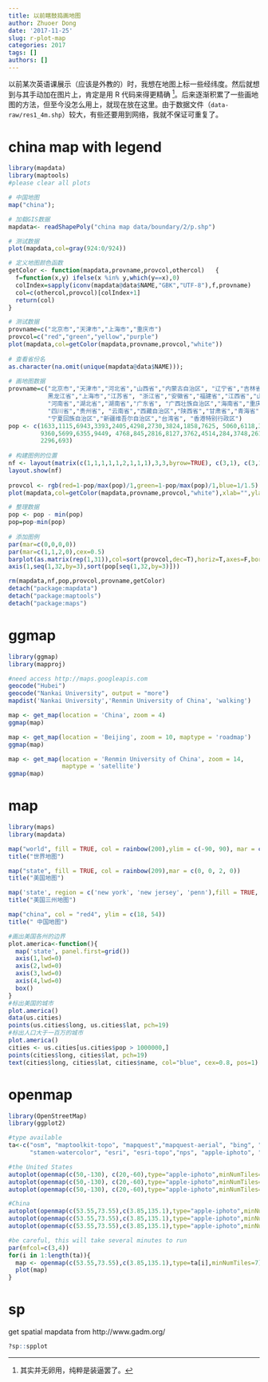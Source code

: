 ```yaml
---
title: 以前瞎鼓捣画地图
author: Zhuoer Dong
date: '2017-11-25'
slug: r-plot-map
categories: 2017
tags: []
authors: []
---
```



以前某次英语课展示（应该是外教的）时，我想在地图上标一些经纬度。然后就想到与其手动加在图片上，肯定是用 R 代码来得更精确 ^[其实并无卵用，纯粹是装逼罢了。]。后来逐渐积累了一些画地图的方法，但至今没怎么用上，就现在放在这里。由于数据文件（`data-raw/res1_4m.shp`）较大，有些还要用到网络，我就不保证可重复了。






# china map with legend

```r
library(mapdata)  
library(maptools) 
#please clear all plots

# 中国地图  
map("china");

# 加载GIS数据  
mapdata<- readShapePoly("china map data/boundary/2/p.shp")  

# 测试数据  
plot(mapdata,col=gray(924:0/924))

# 定义地图颜色函数  
getColor <- function(mapdata,provname,provcol,othercol)   { 
  f=function(x,y) ifelse(x %in% y,which(y==x),0)  
  colIndex=sapply(iconv(mapdata@data$NAME,"GBK","UTF-8"),f,provname)  
  col=c(othercol,provcol)[colIndex+1]
  return(col)
}  

# 测试数据  
provname=c("北京市","天津市","上海市","重庆市")
provcol=c("red","green","yellow","purple") 
plot(mapdata,col=getColor(mapdata,provname,provcol,"white")) 
  
# 查看省份名  
as.character(na.omit(unique(mapdata@data$NAME)));  
  
# 画地图数据  
provname=c("北京市","天津市","河北省","山西省","内蒙古自治区", "辽宁省","吉林省","
           黑龙江省","上海市","江苏省", "浙江省","安徽省","福建省","江西省","山东省", 
           "河南省","湖北省","湖南省","广东省", "广西壮族自治区","海南省","重庆市",
           "四川省","贵州省", "云南省","西藏自治区","陕西省","甘肃省","青海省",
           "宁夏回族自治区","新疆维吾尔自治区","台湾省", "香港特别行政区") 
pop <- c(1633,1115,6943,3393,2405,4298,2730,3824,1858,7625, 5060,6118,3581,4368,9367,
         9360,5699,6355,9449, 4768,845,2816,8127,3762,4514,284,3748,2617, 552,610,2095,
         2296,693)  
  
# 构建图例的位置  
nf <- layout(matrix(c(1,1,1,1,1,2,1,1,1),3,3,byrow=TRUE), c(3,1), c(3,1), TRUE)
layout.show(nf)
  
provcol <- rgb(red=1-pop/max(pop)/1,green=1-pop/max(pop)/1,blue=1/1.5);  
plot(mapdata,col=getColor(mapdata,provname,provcol,"white"),xlab="",ylab="")  

# 整理数据  
pop <- pop - min(pop)  
pop=pop-min(pop)  
  
# 添加图例  
par(mar=c(0,0,0,0))  
par(mar=c(1,1,2,0),cex=0.5)  
barplot(as.matrix(rep(1,31)),col=sort(provcol,dec=T),horiz=T,axes=F,border = NA )  
axis(1,seq(1,32,by=3),sort(pop[seq(1,32,by=3)]))  

rm(mapdata,nf,pop,provcol,provname,getColor)
detach("package:mapdata")
detach("package:maptools")
detach("package:maps")
```

# ggmap

```r
library(ggmap)
library(mapproj)

#need access http://maps.googleapis.com
geocode("Hubei")
geocode("Nankai University", output = "more")
mapdist('Nankai University','Renmin University of China', 'walking')

map <- get_map(location = 'China', zoom = 4)
ggmap(map)

map <- get_map(location = 'Beijing', zoom = 10, maptype = 'roadmap')
ggmap(map)

map <- get_map(location = 'Renmin University of China', zoom = 14,
               maptype = 'satellite')
ggmap(map)
```


# map

```r
library(maps)
library(mapdata)

map("world", fill = TRUE, col = rainbow(200),ylim = c(-90, 90), mar = c(0, 0, 0, 0))
title("世界地图")

map("state", fill = TRUE, col = rainbow(209),mar = c(0, 0, 2, 0))
title("美国地图")

map('state', region = c('new york', 'new jersey', 'penn'),fill = TRUE, col = rainbow(3), mar = c(2, 3, 4, 3))
title("美国三州地图")

map("china", col = "red4", ylim = c(18, 54))
title(" 中国地图")

#画出美国各州的边界
plot.america<-function(){
  map('state', panel.first=grid())
  axis(1,lwd=0)
  axis(2,lwd=0)
  axis(3,lwd=0)
  axis(4,lwd=0)
  box()
}
#标出美国的城市
plot.america()
data(us.cities)
points(us.cities$long, us.cities$lat, pch=19)
#标出人口大于一百万的城市
plot.america()
cities <- us.cities[us.cities$pop > 1000000,]
points(cities$long, cities$lat, pch=19)
text(cities$long, cities$lat, cities$name, col="blue", cex=0.8, pos=1)
```


# openmap

```r
library(OpenStreetMap)
library(ggplot2)

#type available
ta<-c("osm", "maptoolkit-topo", "mapquest","mapquest-aerial", "bing", "stamen-toner",
      "stamen-watercolor", "esri", "esri-topo","nps", "apple-iphoto", "skobbler")

#the United States
autoplot(openmap(c(50,-130), c(20,-60),type="apple-iphoto",minNumTiles=3))
autoplot(openmap(c(50,-130), c(20,-60),type="apple-iphoto",minNumTiles=5))
autoplot(openmap(c(50,-130), c(20,-60),type="apple-iphoto",minNumTiles=13))

#China
autoplot(openmap(c(53.55,73.55),c(3.85,135.1),type="apple-iphoto",minNumTiles=3))
autoplot(openmap(c(53.55,73.55),c(3.85,135.1),type="apple-iphoto",minNumTiles=7))
autoplot(openmap(c(53.55,73.55),c(3.85,135.1),type="apple-iphoto",minNumTiles=13))

#be careful, this will take several minutes to run
par(mfcol=c(3,4))
for(i in 1:length(ta)){
  map <- openmap(c(53.55,73.55),c(3.85,135.1),type=ta[i],minNumTiles=7)
  plot(map)
}
```


# sp

get spatial mapdata from http://www.gadm.org/

```r
?sp::spplot
```

